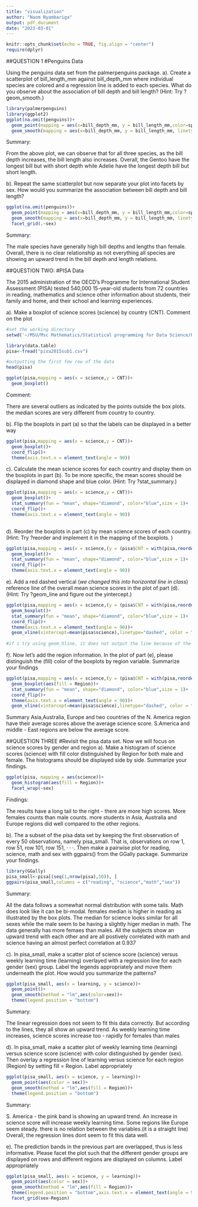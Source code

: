---
title: "visualization"
author: "Naom Nyambariga"
output: pdf_document
date: "2023-03-01"
---

```{r setup, include=FALSE}
knitr::opts_chunk$set(echo = TRUE, fig.align = "center")
require(dplyr)
```

##QUESTION 1
#Penguins Data

Using the penguins data set from the palmerpenguins package.
a).  Create a scatterplot of bill_length_mm against bill_depth_mm where individual species are colored and a regression line is added to each species. What do you observe about the association of bill depth and bill length? (Hint: Try ?geom_smooth.)

```{r}
library(palmerpenguins)
library(ggplot2)
ggplot(na.omit(penguins))+
  geom_point(mapping = aes(x=bill_depth_mm, y = bill_length_mm,color=species))+
  geom_smooth(mapping = aes(x=bill_depth_mm, y = bill_length_mm, linetype=species))
```
Summary:

From the above plot, we can observe that for all three species, as the bill depth increases, the bill length also increases. Overall, the Gentoo have the longest bill but with short depth while Adelie have the longest depth bill but short length.


b). Repeat the same scatterplot but now separate your plot into facets by sex. How would you summarize the association between bill depth and bill length?

```{r}
ggplot(na.omit(penguins))+
  geom_point(mapping = aes(x=bill_depth_mm, y = bill_length_mm,color=species))+
  geom_smooth(mapping = aes(x=bill_depth_mm, y = bill_length_mm, linetype=species))+
  facet_grid(.~sex)
```
Summary:

The male species have generally high bill depths and lengths than female. Overall, there is no clear relationship as not everything all species are showing an upward trend in the bill depth and length relations.


##QUESTION TWO: 
#PISA Data

The 2015 administration of the OECD’s Programme for International Student Assessment (PISA)
tested 540,000 15-year-old students from 72 countries in reading, mathematics and science other information about students, their family and home, and their school and learning experiences.

a). Make a boxplot of science scores (science) by country (CNT). Comment on the plot

```{r}
#set the working directory
setwd('~/MSU/Msc Mathematics/Statistical programming for Data Science/Homeworks/hw 3')

library(data.table)
pisa<-fread("pisa2015sub1.csv")

#outputting the first few row of the data
head(pisa)

ggplot(pisa,mapping = aes(x = science,y = CNT))+
  geom_boxplot()
```

Comment:

There are several outliers as indicated by the points outside the box plots. the median scores are very different from country to country.


b). Flip the boxplots in part (a) so that the labels can be displayed in a better way

```{r}
ggplot(pisa,mapping = aes(x = science,y = CNT))+
  geom_boxplot()+
  coord_flip()+
  theme(axis.text.x = element_text(angle = 90))
```

c). Calculate the mean science scores for each country and display them on the boxplots in part (b). To be more specific, the mean scores should be displayed in diamond shape and blue color. (Hint: Try ?stat_summary.)

```{r}

ggplot(pisa,mapping = aes(x = science,y = CNT))+
  geom_boxplot()+
  stat_summary(fun = "mean", shape="diamond", color="blue",size = 1)+
  coord_flip()+
  theme(axis.text.x = element_text(angle = 90))
  
```

d). Reorder the boxplots in part (c) by mean science scores of each country.
(Hint: Try ?reorder and implement it in the mapping of the boxplots. )

```{r}
ggplot(pisa,mapping = aes(x = science,(y = (pisa$CNT = with(pisa,reorder(CNT,science,mean))))))+
  geom_boxplot()+
  stat_summary(fun = "mean", shape="diamond", color="blue",size = 1)+
  coord_flip()+
  theme(axis.text.x = element_text(angle = 90))
```

e). Add a red dashed vertical (*we changed this into horizontal line in class*) reference line of the overall mean science scores in the plot of part (d). (Hint: Try ?geom_line and figure out the yintercept.)

```{r}
ggplot(pisa,mapping = aes(x = science,(y = (pisa$CNT = with(pisa,reorder(CNT,science,mean))))))+
  geom_boxplot()+
  stat_summary(fun = "mean", shape="diamond", color="blue",size = 1)+
  coord_flip()+
  theme(axis.text.x = element_text(angle = 90))+
  geom_vline(xintercept=mean(pisa$science),linetype="dashed", color = "red")
  
#if i try using geom_hline, it does not output the line because of the coordinate flip 
```

f). Now let’s add the region information. In the plot of part (e), please distinguish the (fill) color of the boxplots by region variable. Summarize your findings

```{r}
ggplot(pisa,mapping = aes(x = science,(y = (pisa$CNT = with(pisa,reorder(CNT,science,mean))))))+
  geom_boxplot(aes(fill = Region))+
  stat_summary(fun = "mean", shape="diamond", color="blue",size = 1)+
  coord_flip()+
  theme(axis.text.x = element_text(angle = 90))+
  geom_vline(xintercept=mean(pisa$science),linetype="dashed", color = "red")

```
Summary
Asia,Australia, Europe and two countries of the N. America region have their average scores above the average science score. S.America and middle - East regions are below the average score.


##QUESTION THREE
#Revisit the pisa data set. Now we will focus on science scores by gender and region
a). Make a histogram of science scores (science) with fill color distinguished by Region for both male and female. The histograms should be displayed side by side. Summarize your findings.

```{r}
ggplot(pisa, mapping = aes(science))+
  geom_histogram(aes(fill = Region))+
  facet_wrap(~sex)
```
Findings:

The results have a long tail to the right - there are more high scores. 
More females counts than male counts.
more students in Asia, Australia and Europe regions did well compared to the other regions.


b). The a subset of the pisa data set by keeping the first observation of every 50 observations, namely pisa_small. That is, observations on row 1, row 51, row 101, row 151, · · ·. Then make a pairwise plot for reading, science, math and sex with ggpairs() from the GGally package. Summarize your findings.

```{r}
library(GGally)
pisa_small<-pisa[(seq(1,nrow(pisa),50)), ]
ggpairs(pisa_small,columns = c("reading", "science","math","sex"))

```

Summary:

All the data follows a somewhat normal distribution with some tails. Math does look like it can be bi-modal.
females median is higher in reading as illustrated by the box plots. The median for science looks similar for all sexes while the male seem to be having a slightly higer median in math.
The data generally has more femaes than males.
All the subjects show an upward trend with each other and are all postively correlated with math and science having an almost perfect correlation at 0.937


c). In pisa_small, make a scatter plot of science score (science) versus weekly learning time (learning) overlayed with a regression line for each gender (sex) group. Label the legends appropriately and move them underneath the plot. How would you summarize the patterns?

```{r}
ggplot(pisa_small, aes(x = learning, y = science))+
  geom_point()+
  geom_smooth(method = "lm",aes(color=sex))+
  theme(legend.position = "bottom")
```
Summary:

The linear regression does not seem to fit this data correctly. 
But according to the lines, they all show an upward trend. As weekly learning time increases, science scores increase too - rapidly for females than males


d). In pisa_small, make a scatter plot of weekly learning time (learning) versus science score (science) with color distinguished by gender (sex). Then overlay a regression line of learning versus science for each region (Region) by setting fill = Region. Label appropriately

```{r}
ggplot(pisa_small, aes(x = science, y = learning))+
  geom_point(aes(color = sex))+
  geom_smooth(method = "lm",aes(fill = Region))+
  theme(legend.position = "bottom")
```
Summary:

S. America - the pink band is showing an upward trend. An increase in science score will increase weekly learning time. 
Some regions like Europe seem steady. there is no relation between the variables.(it is a straight line)
Overall, the regression lines dont seem to fit this data well.

e). The prediction bands in the previous part are overlapped, thus is less informative. Please facet the plot such that the different gender groups are displayed on rows and different regions are displayed on columns. Label appropriately

```{r}
ggplot(pisa_small, aes(x = science, y = learning))+
  geom_point(aes(color = sex))+
  geom_smooth(method = "lm",aes(fill = Region))+
  theme(legend.position = "bottom",axis.text.x = element_text(angle = 90))+
  facet_grid(sex~Region)

```

